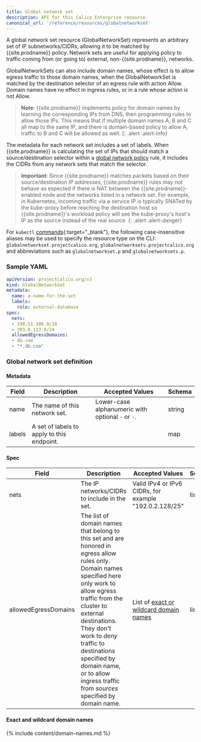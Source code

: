 ```yaml
---
title: Global network set
description: API for this Calico Enterprise resource.
canonical_url: '/reference/resources/globalnetworkset'
---
```


A global network set resource (GlobalNetworkSet) represents an arbitrary set of IP subnetworks/CIDRs,
allowing it to be matched by {{site.prodname}} policy.  Network sets are useful for applying policy to traffic
coming from (or going to) external, non-{{site.prodname}}, networks.

GlobalNetworkSets can also include domain names, whose effect is to allow egress traffic to those
domain names, when the GlobalNetworkSet is matched by the destination selector of an egress rule
with action Allow.  Domain names have no effect in ingress rules, or in a rule whose action is not
Allow.

> **Note**: {{site.prodname}} implements policy for domain names by learning the
> corresponding IPs from DNS, then programming rules to allow those IPs.  This means that
> if multiple domain names A, B and C all map to the same IP, and there is domain-based
> policy to allow A, traffic to B and C will be allowed as well.
{: .alert .alert-info}

The metadata for each network set includes a set of labels.  When {{site.prodname}} is calculating the set of
IPs that should match a source/destination selector within a
[global network policy]({{site.baseurl}}/reference/resources/globalnetworkpolicy) rule, it includes
the CIDRs from any network sets that match the selector.

> **Important**: Since {{site.prodname}} matches packets based on their source/destination IP addresses,
> {{site.prodname}} rules may not behave as expected if there is NAT between the {{site.prodname}}-enabled node and the
> networks listed in a network set.  For example, in Kubernetes, incoming traffic via a service IP is
> typically SNATed by the kube-proxy before reaching the destination host so {{site.prodname}}'s workload
> policy will see the kube-proxy's host's IP as the source instead of the real source.
{: .alert .alert-danger}

For `kubectl` [commands](https://kubernetes.io/docs/reference/kubectl/overview/){:target="_blank"}, the following case-insensitive aliases
may be used to specify the resource type on the CLI:
`globalnetworkset.projectcalico.org`, `globalnetworksets.projectcalico.org` and abbreviations such as
`globalnetworkset.p` and `globalnetworksets.p`.

### Sample YAML

```yaml
apiVersion: projectcalico.org/v3
kind: GlobalNetworkSet
metadata:
  name: a-name-for-the-set
  labels:
    role: external-database
spec:
  nets:
  - 198.51.100.0/28
  - 203.0.113.0/24
  allowedEgressDomains:
  - db.com
  - "*.db.com"
```

### Global network set definition

#### Metadata

| Field       | Description                                | Accepted Values                                     | Schema  |
|-------------|--------------------------------------------|-----------------------------------------------------|---------|
| name        | The name of this network set.              | Lower-case alphanumeric with optional `-` or `-`.   | string  |
| labels      | A set of labels to apply to this endpoint. |                                                     | map     |

#### Spec

| Field       | Description                                  | Accepted Values                                         | Schema | Default    |
|-------------|----------------------------------------------|---------------------------------------------------------|--------|------------|
| nets        | The IP networks/CIDRs to include in the set. | Valid IPv4 or IPv6 CIDRs, for example "192.0.2.128/25"  | list   |            |
| allowedEgressDomains | The list of domain names that belong to this set and are honored in egress allow rules only.  Domain names specified here only work to allow egress traffic from the cluster to external destinations.  They don't work to _deny_ traffic to destinations specified by domain name, or to allow ingress traffic from _sources_ specified by domain name. | List of [exact or wildcard domain names](#exact-and-wildcard-domain-names) | list   |            |

#### Exact and wildcard domain names

{% include content/domain-names.md %}
